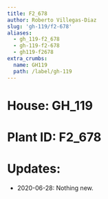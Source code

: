 ```yaml
---
title: F2_678
author: Roberto Villegas-Diaz
slug: 'gh-119/f2-678'
aliases:
  - gh_119-f2_678
  - gh-119-f2-678
  - gh119-f2678
extra_crumbs:
  name: GH119
  path: /label/gh-119
---
```


# **House**: GH_119
# **Plant ID**: F2_678
# **Updates**: 
 - 2020-06-28: Nothing new.
